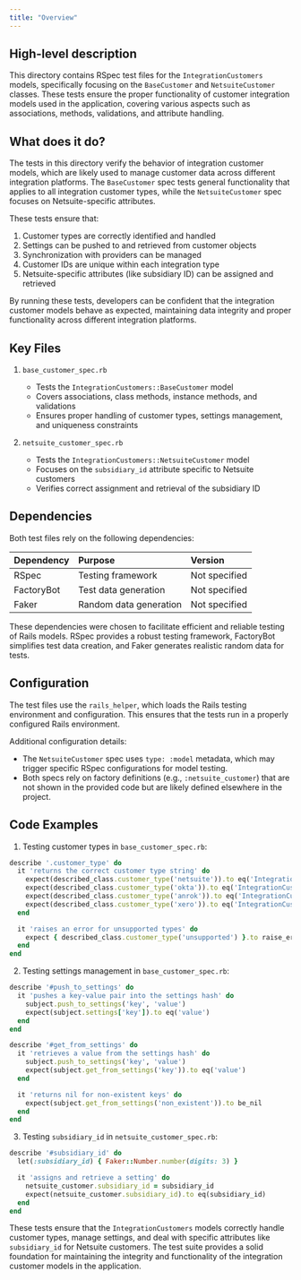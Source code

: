 ```yaml
---
title: "Overview"
---
```


## High-level description
This directory contains RSpec test files for the `IntegrationCustomers` models, specifically focusing on the `BaseCustomer` and `NetsuiteCustomer` classes. These tests ensure the proper functionality of customer integration models used in the application, covering various aspects such as associations, methods, validations, and attribute handling.

## What does it do?
The tests in this directory verify the behavior of integration customer models, which are likely used to manage customer data across different integration platforms. The `BaseCustomer` spec tests general functionality that applies to all integration customer types, while the `NetsuiteCustomer` spec focuses on Netsuite-specific attributes.

These tests ensure that:
1. Customer types are correctly identified and handled
2. Settings can be pushed to and retrieved from customer objects
3. Synchronization with providers can be managed
4. Customer IDs are unique within each integration type
5. Netsuite-specific attributes (like subsidiary ID) can be assigned and retrieved

By running these tests, developers can be confident that the integration customer models behave as expected, maintaining data integrity and proper functionality across different integration platforms.

## Key Files

1. `base_customer_spec.rb`
   - Tests the `IntegrationCustomers::BaseCustomer` model
   - Covers associations, class methods, instance methods, and validations
   - Ensures proper handling of customer types, settings management, and uniqueness constraints

2. `netsuite_customer_spec.rb`
   - Tests the `IntegrationCustomers::NetsuiteCustomer` model
   - Focuses on the `subsidiary_id` attribute specific to Netsuite customers
   - Verifies correct assignment and retrieval of the subsidiary ID

## Dependencies
Both test files rely on the following dependencies:

| Dependency | Purpose | Version |
|:-----------|:--------|:--------|
| RSpec | Testing framework | Not specified |
| FactoryBot | Test data generation | Not specified |
| Faker | Random data generation | Not specified |

These dependencies were chosen to facilitate efficient and reliable testing of Rails models. RSpec provides a robust testing framework, FactoryBot simplifies test data creation, and Faker generates realistic random data for tests.

## Configuration
The test files use the `rails_helper`, which loads the Rails testing environment and configuration. This ensures that the tests run in a properly configured Rails environment.

Additional configuration details:
- The `NetsuiteCustomer` spec uses `type: :model` metadata, which may trigger specific RSpec configurations for model testing.
- Both specs rely on factory definitions (e.g., `:netsuite_customer`) that are not shown in the provided code but are likely defined elsewhere in the project.

## Code Examples

1. Testing customer types in `base_customer_spec.rb`:

```ruby
describe '.customer_type' do
  it 'returns the correct customer type string' do
    expect(described_class.customer_type('netsuite')).to eq('IntegrationCustomers::NetsuiteCustomer')
    expect(described_class.customer_type('okta')).to eq('IntegrationCustomers::OktaCustomer')
    expect(described_class.customer_type('anrok')).to eq('IntegrationCustomers::AnrokCustomer')
    expect(described_class.customer_type('xero')).to eq('IntegrationCustomers::XeroCustomer')
  end

  it 'raises an error for unsupported types' do
    expect { described_class.customer_type('unsupported') }.to raise_error(NotImplementedError)
  end
end
```

2. Testing settings management in `base_customer_spec.rb`:

```ruby
describe '#push_to_settings' do
  it 'pushes a key-value pair into the settings hash' do
    subject.push_to_settings('key', 'value')
    expect(subject.settings['key']).to eq('value')
  end
end

describe '#get_from_settings' do
  it 'retrieves a value from the settings hash' do
    subject.push_to_settings('key', 'value')
    expect(subject.get_from_settings('key')).to eq('value')
  end

  it 'returns nil for non-existent keys' do
    expect(subject.get_from_settings('non_existent')).to be_nil
  end
end
```

3. Testing `subsidiary_id` in `netsuite_customer_spec.rb`:

```ruby
describe '#subsidiary_id' do
  let(:subsidiary_id) { Faker::Number.number(digits: 3) }

  it 'assigns and retrieve a setting' do
    netsuite_customer.subsidiary_id = subsidiary_id
    expect(netsuite_customer.subsidiary_id).to eq(subsidiary_id)
  end
end
```

These tests ensure that the `IntegrationCustomers` models correctly handle customer types, manage settings, and deal with specific attributes like `subsidiary_id` for Netsuite customers. The test suite provides a solid foundation for maintaining the integrity and functionality of the integration customer models in the application.
